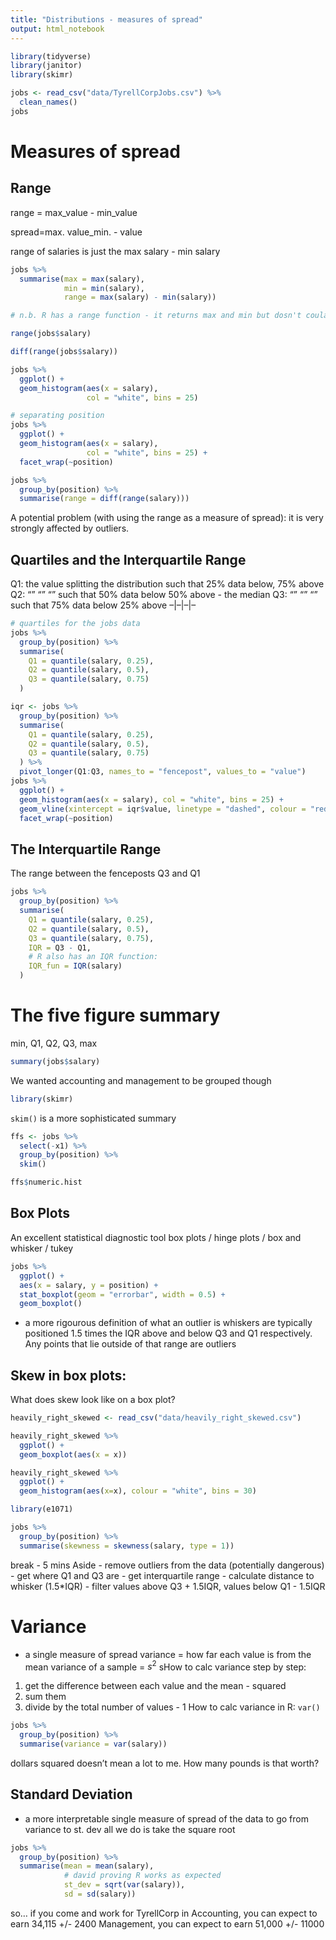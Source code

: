```yaml
---
title: "Distributions - measures of spread"
output: html_notebook
---
```


```r
library(tidyverse)
library(janitor)
library(skimr)
```

```r
jobs <- read_csv("data/TyrellCorpJobs.csv") %>% 
  clean_names()
jobs
```

# Measures of spread

## Range

range = max_value - min_value

spread=max. value_min. - value


range of salaries is just the max salary - min salary
```r
jobs %>% 
  summarise(max = max(salary),
            min = min(salary),
            range = max(salary) - min(salary))

# n.b. R has a range function - it returns max and min but dosn't coulate the diff
```

```r
range(jobs$salary)
```

```r
diff(range(jobs$salary))
```


```r
jobs %>% 
  ggplot() +
  geom_histogram(aes(x = salary),
                 col = "white", bins = 25)
```

```r
# separating position
jobs %>% 
  ggplot() +
  geom_histogram(aes(x = salary),
                 col = "white", bins = 25) +
  facet_wrap(~position)
```

```r
jobs %>% 
  group_by(position) %>% 
  summarise(range = diff(range(salary)))
```

A potential problem (with using the range as a measure of spread): it is very strongly affected by outliers.

## Quartiles and the Interquartile Range

Q1: the value splitting the distribution such
that 25% data below, 75% above
Q2: "" "" "" such that 50% data below 50% above - the median
Q3: "" "" "" such that 75% data below 25% above
--|--|--|--
```r
# quartiles for the jobs data
jobs %>% 
  group_by(position) %>% 
  summarise(
    Q1 = quantile(salary, 0.25),
    Q2 = quantile(salary, 0.5),
    Q3 = quantile(salary, 0.75)
  )
```
```r
iqr <- jobs %>% 
  group_by(position) %>% 
  summarise(
    Q1 = quantile(salary, 0.25),
    Q2 = quantile(salary, 0.5),
    Q3 = quantile(salary, 0.75)
  ) %>% 
  pivot_longer(Q1:Q3, names_to = "fencepost", values_to = "value")
jobs %>% 
  ggplot() +
  geom_histogram(aes(x = salary), col = "white", bins = 25) +
  geom_vline(xintercept = iqr$value, linetype = "dashed", colour = "red") +
  facet_wrap(~position)
```
## The Interquartile Range
The range between the fenceposts Q3 and Q1
```r
jobs %>% 
  group_by(position) %>% 
  summarise(
    Q1 = quantile(salary, 0.25),
    Q2 = quantile(salary, 0.5),
    Q3 = quantile(salary, 0.75),
    IQR = Q3 - Q1,
    # R also has an IQR function:
    IQR_fun = IQR(salary)
  )
```

# The five figure summary

min, Q1, Q2, Q3, max
```r
summary(jobs$salary)
```
We wanted accounting and management to be grouped
though
```r
library(skimr)
```
`skim()` is a more sophisticated summary
```r
ffs <- jobs %>% 
  select(-x1) %>% 
  group_by(position) %>% 
  skim()
```
```r
ffs$numeric.hist
```

## Box Plots

An excellent statistical diagnostic tool
box plots / hinge plots / box and whisker / tukey 
```r
jobs %>% 
  ggplot() +
  aes(x = salary, y = position) +
  stat_boxplot(geom = "errorbar", width = 0.5) +
  geom_boxplot()
```
- a more rigourous definition of what an outlier is
whiskers are typically positioned 1.5 times the IQR above and below Q3 and Q1 respectively. Any points that lie outside of that range are outliers

## Skew in box plots:

What does skew look like on a box plot?
```r
heavily_right_skewed <- read_csv("data/heavily_right_skewed.csv")
```
```r
heavily_right_skewed %>% 
  ggplot() +
  geom_boxplot(aes(x = x))
```
```r
heavily_right_skewed %>% 
  ggplot() +
  geom_histogram(aes(x=x), colour = "white", bins = 30)
```
```r
library(e1071)
```
```r
jobs %>% 
  group_by(position) %>% 
  summarise(skewness = skewness(salary, type = 1))
```
break - 5 mins
Aside
- remove outliers from the data (potentially dangerous)
- get where Q1 and Q3 are
- get interquartile range
- calculate distance to whisker (1.5*IQR)
- filter values above Q3 + 1.5IQR, values below Q1 - 1.5IQR

# Variance

- a single measure of spread
variance = how far each value is from the mean
variance of a sample = $s^2$
sHow to calc variance step by step:
1. get the difference between each value and the mean - squared
2. sum them
3. divide by the total number of values - 1
How to calc variance in R:
`var()`
```r
jobs %>% 
  group_by(position) %>% 
  summarise(variance = var(salary))
```
dollars squared doesn't mean a lot to me. How many pounds is that worth?

## Standard Deviation

- a more interpretable single measure of spread of the data
to go from variance to st. dev all we do is take
the square root
```r
jobs %>% 
  group_by(position) %>% 
  summarise(mean = mean(salary),
            # david proving R works as expected
            st_dev = sqrt(var(salary)),
            sd = sd(salary)) 
```
so... if you come and work for TyrellCorp in
Accounting, you can expect to earn 34,115 +/- 2400
Management, you can expect to earn 51,000 +/- 11000

